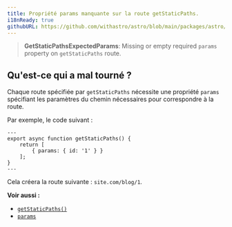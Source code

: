 ```yaml
---
title: Propriété params manquante sur la route getStaticPaths.
i18nReady: true
githubURL: https://github.com/withastro/astro/blob/main/packages/astro/src/core/errors/errors-data.ts
---
```


> **GetStaticPathsExpectedParams**: Missing or empty required `params` property on `getStaticPaths` route.

## Qu'est-ce qui a mal tourné ?
Chaque route spécifiée par `getStaticPaths` nécessite une propriété `params` spécifiant les paramètres du chemin nécessaires pour correspondre à la route.

Par exemple, le code suivant :
```astro title="pages/blog/[id].astro"
---
export async function getStaticPaths() {
	return [
		{ params: { id: '1' } }
	];
}
---
```
Cela créera la route suivante : `site.com/blog/1`.

**Voir aussi :**
-  [`getStaticPaths()`](/fr/reference/routing-reference/#getstaticpaths)
-  [`params`](/fr/reference/api-reference/#params)
